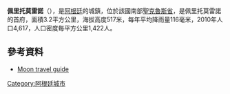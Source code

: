 '''佩里托莫雷諾'''（{{lang-es|Ciudad de Perito Moreno}}），是[[阿根廷|阿根廷]]的城鎮，位於該國南部[[聖克魯斯省_(阿根廷)|聖克魯斯省]]，是佩里托莫雷諾的首府，面積3.2平方公里，海拔高度517米，每年平均降雨量116毫米，2010年人口4,617，人口密度每平方公里1,422人。

==參考資料==
*[https://web.archive.org/web/20130416191814/http://www.moon.com/destinations/argentina/southern-patagonia/interior-santa-cruz-province/rn-40-north/perito-moreno Moon travel guide]

{{coord|46|36|S|70|56|W|display=title|region:AR_type:city_source:GNS-enwiki}}

{{Argentina-geo-stub}}
[[Category:阿根廷城市|Category:阿根廷城市]]